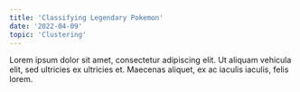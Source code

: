 ```yaml
---
title: 'Classifying Legendary Pokemon'
date: '2022-04-09'
topic: 'Clustering'
---
```


Lorem ipsum dolor sit amet, consectetur adipiscing elit. 
Ut aliquam vehicula elit, sed ultricies ex ultricies et. 
Maecenas aliquet, ex ac iaculis iaculis, felis lorem.
